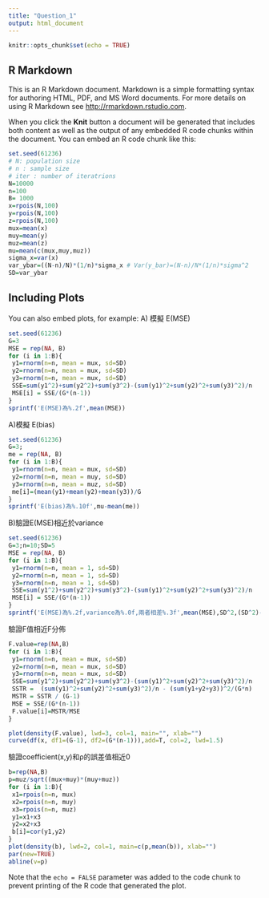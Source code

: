 ---
title: "Question_1"
output: html_document
---

```{r setup, include=FALSE}
knitr::opts_chunk$set(echo = TRUE)

```

## R Markdown

This is an R Markdown document. Markdown is a simple formatting syntax for authoring HTML, PDF, and MS Word documents. For more details on using R Markdown see <http://rmarkdown.rstudio.com>.

When you click the **Knit** button a document will be generated that includes both content as well as the output of any embedded R code chunks within the document. You can embed an R code chunk like this:

```{r}
set.seed(61236)
# N: population size
# n : sample size
# iter : number of iteratrions
N=10000
n=100
B= 1000
x=rpois(N,100)
y=rpois(N,100)
z=rpois(N,100)
mux=mean(x)
muy=mean(y)
muz=mean(z)
mu=mean(c(mux,muy,muz))
sigma_x=var(x)
var_ybar=((N-n)/N)*(1/n)*sigma_x # Var(y_bar)=(N-n)/N*(1/n)*sigma^2
SD=var_ybar
```

## Including Plots

You can also embed plots, for example:
A) 模擬 E(MSE)
```{r pressure, echo=FALSE}
set.seed(61236)
G=3
MSE = rep(NA, B)
for (i in 1:B){
 y1=rnorm(n=n, mean = mux, sd=SD)
 y2=rnorm(n=n, mean = mux, sd=SD)
 y3=rnorm(n=n, mean = mux, sd=SD)
 SSE=sum(y1^2)+sum(y2^2)+sum(y3^2)-(sum(y1)^2+sum(y2)^2+sum(y3)^2)/n
 MSE[i] = SSE/(G*(n-1))
}
sprintf('E(MSE)為%.2f',mean(MSE))

```

A)模擬 E(bias)
```{r}
set.seed(61236)
G=3;
me = rep(NA, B)
for (i in 1:B){
 y1=rnorm(n=n, mean = mux, sd=SD)
 y2=rnorm(n=n, mean = muy, sd=SD)
 y3=rnorm(n=n, mean = muz, sd=SD)
 me[i]=(mean(y1)+mean(y2)+mean(y3))/G
}
sprintf('E(bias)為%.10f',mu-mean(me))
```

B)驗證E(MSE)相近於variance
```{r}
set.seed(61236)
G=3;n=10;SD=5
MSE = rep(NA, B)
for (i in 1:B){
 y1=rnorm(n=n, mean = 1, sd=SD)
 y2=rnorm(n=n, mean = 1, sd=SD)
 y3=rnorm(n=n, mean = 1, sd=SD)
 SSE=sum(y1^2)+sum(y2^2)+sum(y3^2)-(sum(y1)^2+sum(y2)^2+sum(y3)^2)/n
 MSE[i] = SSE/(G*(n-1))
}
sprintf('E(MSE)為%.2f,variance為%.0f,兩者相差%.3f',mean(MSE),SD^2,(SD^2)-mean(MSE))
```

驗證F值相近F分佈
```{r}
F.value=rep(NA,B)
for (i in 1:B){
 y1=rnorm(n=n, mean = mux, sd=SD)
 y2=rnorm(n=n, mean = mux, sd=SD)
 y3=rnorm(n=n, mean = mux, sd=SD)
 SSE=sum(y1^2)+sum(y2^2)+sum(y3^2)-(sum(y1)^2+sum(y2)^2+sum(y3)^2)/n
 SSTR =  (sum(y1)^2+sum(y2)^2+sum(y3)^2)/n - (sum(y1+y2+y3))^2/(G*n)
 MSTR = SSTR / (G-1)
 MSE = SSE/(G*(n-1))
 F.value[i]=MSTR/MSE
}

plot(density(F.value), lwd=3, col=1, main="", xlab="")
curve(df(x, df1=(G-1), df2=(G*(n-1))),add=T, col=2, lwd=1.5)

```



驗證coefficient(x,y)和ρ的誤差值相近0
```{r}
b=rep(NA,B)
p=muz/sqrt((mux+muy)*(muy+muz))
for (i in 1:B){
 x1=rpois(n=n, mux)
 x2=rpois(n=n, muy)
 x3=rpois(n=n, muz)
 y1=x1+x3
 y2=x2+x3
 b[i]=cor(y1,y2)
}
plot(density(b), lwd=2, col=1, main=c(p,mean(b)), xlab="")
par(new=TRUE)
abline(v=p)
```

Note that the `echo = FALSE` parameter was added to the code chunk to prevent printing of the R code that generated the plot.
